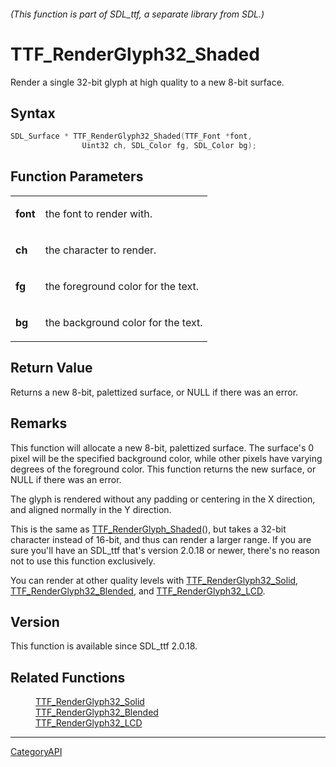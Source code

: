 ====== (This function is part of SDL_ttf, a separate library from SDL.) ======
= TTF_RenderGlyph32_Shaded =

Render a single 32-bit glyph at high quality to a new 8-bit surface.

== Syntax ==

<syntaxhighlight lang='c'>
SDL_Surface * TTF_RenderGlyph32_Shaded(TTF_Font *font,
                Uint32 ch, SDL_Color fg, SDL_Color bg);
</syntaxhighlight>

== Function Parameters ==

{|
|'''font'''
|the font to render with.
|-
|'''ch'''
|the character to render.
|-
|'''fg'''
|the foreground color for the text.
|-
|'''bg'''
|the background color for the text.
|}

== Return Value ==

Returns a new 8-bit, palettized surface, or NULL if there was an error.

== Remarks ==

This function will allocate a new 8-bit, palettized surface. The surface's
0 pixel will be the specified background color, while other pixels have
varying degrees of the foreground color. This function returns the new
surface, or NULL if there was an error.

The glyph is rendered without any padding or centering in the X direction,
and aligned normally in the Y direction.

This is the same as [[TTF_RenderGlyph_Shaded]](), but takes a 32-bit
character instead of 16-bit, and thus can render a larger range. If you are
sure you'll have an SDL_ttf that's version 2.0.18 or newer, there's no
reason not to use this function exclusively.

You can render at other quality levels with [[TTF_RenderGlyph32_Solid]],
[[TTF_RenderGlyph32_Blended]], and [[TTF_RenderGlyph32_LCD]].

== Version ==

This function is available since SDL_ttf 2.0.18.

== Related Functions ==

:[[TTF_RenderGlyph32_Solid]]
:[[TTF_RenderGlyph32_Blended]]
:[[TTF_RenderGlyph32_LCD]]

----
[[CategoryAPI]]



